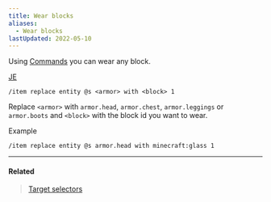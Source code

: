 ```yaml
---
title: Wear blocks
aliases:
  - Wear blocks
lastUpdated: 2022-05-10
---
```



Using [Commands](/commands) you can wear any block.

[JE](/javaedition)
```mcfunction
/item replace entity @s <armor> with <block> 1
```

Replace `<armor>` with `armor.head`, `armor.chest`, `armor.leggings` or `armor.boots` and `<block>` with the block id you want to wear.

Example
```mcfunction
/item replace entity @s armor.head with minecraft:glass 1
```

<Gallery>
   <Asset name="wearblocksglass.webp" alt="Glass custom armor" />
   <Asset name="wearblocksdirt.webp" alt="Dirt custom armor" />
   <Asset name="wearblocksobserver.webp" alt="Observer custom armor" />
   <Asset name="wearblocksleaves.webp" alt="Leaves custom armor" />
</Gallery>

---

#### Related
> [Target selectors](/targetselectors)